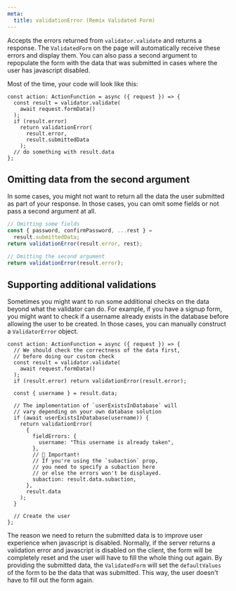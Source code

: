 ```yaml
---
meta:
  title: validationError (Remix Validated Form)
---
```



<PropHeader
  variant="h1"
  prop="validationError"
  type="(fieldErrors: ValidatorError, submittedData?: unknown) => Response"
/>

Accepts the errors returned from `validator.validate` and returns a response.
The `ValidatedForm` on the page will automatically receive these errors and display them.
You can also pass a second argument to repopulate the form with the data that was submitted
in cases where the user has javascript disabled.

Most of the time, your code will look like this:

```tsx
const action: ActionFunction = async ({ request }) => {
  const result = validator.validate(
    await request.formData()
  );
  if (result.error)
    return validationError(
      result.error,
      result.submittedData
    );
  // do something with result.data
};
```

## Omitting data from the second argument

In some cases, you might not want to return all the data the user submitted as part of your response.
In those cases, you can omit some fields or not pass a second argument at all.

```ts
// Omitting some fields
const { password, confirmPassword, ...rest } =
  result.submittedData;
return validationError(result.error, rest);

// Omitting the second argument
return validationError(result.error);
```

## Supporting additional validations

Sometimes you might want to run some additional checks on the data beyond what the validator can do.
For example, if you have a signup form, you might want to check if a username already exists
in the database before allowing the user to be created.
In those cases, you can manually construct a `ValidatorError` object.

```tsx
const action: ActionFunction = async ({ request }) => {
  // We should check the correctness of the data first,
  // before doing our custom check
  const result = validator.validate(
    await request.formData()
  );
  if (result.error) return validationError(result.error);

  const { username } = result.data;

  // The implementation of `userExistsInDatabase` will
  // vary depending on your own database solution
  if (await userExistsInDatabase(username)) {
    return validationError(
      {
        fieldErrors: {
          username: "This username is already taken",
        },
        // 🚨 Important!
        // If you're using the `subaction` prop,
        // you need to specify a subaction here
        // or else the errors won't be displayed.
        subaction: result.data.subaction,
      },
      result.data
    );
  }

  // Create the user
};
```

The reason we need to return the submitted data is to improve user experience when javascript is disabled.
Normally, if the server returns a validation error and javascript is disabled on the client,
the form will be completely reset and the user will have to fill the whole thing out again.
By providing the submitted data, the `ValidatedForm` will set the `defaultValues` of the form
to be the data that was submitted. This way, the user doesn't have to fill out the form again.
